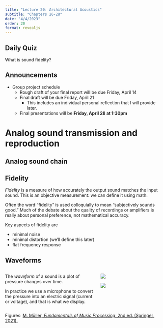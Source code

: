 ```yaml
---
title: "Lecture 20: Architectural Acoustics"
subtitle: "Chapters 26-28"
date: "4/4/2023"
order: 20
format: revealjs
---
```

 
## Daily Quiz

What is sound fidelity?

## Announcements

::: {.incremental}
- Group project schedule
  - Rough draft of your final report will be due Friday, April 14
  - Final draft will be due Friday, April 21
    - This includes an individual personal reflection that I will provide later.
  - Final presentations will be **Friday, April 28 at 1:30pm**
:::

# Analog sound transmission and reproduction

## Analog sound chain

## Fidelity

*Fidelity* is a measure of how accurately the output sound matches the input sound.
This is an objective measurement: we can define it using math.

Often the word "fidelity" is used colloquially to mean "subjectively sounds good."
Much of the debate about the quality of recordings or amplifiers is really about personal preference, not mathematical accuracy.

Key aspects of fidelity are

- minimal noise
- minimal distortion (we'll define this later)
- flat frequency response

## Waveforms

:::: {.columns}
::: {.column width="60%"}
The *waveform* of a sound is a plot of pressure changes over time.

In practice we use a microphone to convert the pressure into an electric signal (current or voltage), and that is what we display.
:::
::: {.column width="40%"}
![](figs/lecture-21/M-1-23.png)

![](figs/lecture-21/M-1-25.png)
:::
::::
::: aside
Figures: [M. Müller, *Fundamentals of Music Processing*, 2nd ed. (Springer, 2021).](https://www.audiolabs-erlangen.de/fau/professor/mueller/bookFMP)
:::